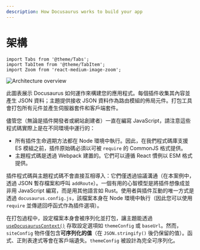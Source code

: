 ```yaml
---
description: How Docusaurus works to build your app
---
```


# 架構

```mdx-code-block
import Tabs from '@theme/Tabs';
import TabItem from '@theme/TabItem';
import Zoom from 'react-medium-image-zoom';
```

<Zoom>

![Architecture overview](/img/architecture.png)

</Zoom>

此圖表展示 Docusaurus 如何運作來構建您的應用程式。每個插件收集其內容並產生 JSON 資料；主題提供接收 JSON 資料作為路由模組的佈局元件。打包工具會打包所有元件並產生伺服器套件和客戶端套件。

儘管您（無論是插件開發者或網站創建者）一直在編寫 JavaScript，請注意這些程式碼實際上是在不同環境中運行的：

- 所有插件生命週期方法都在 Node 環境中執行。因此，在我們程式碼庫支援 ES 模組之前，插件原始碼必須以可被 `require` 的 CommonJS 格式提供。
- 主題程式碼是透過 Webpack 建置的。它們可以遵循 React 慣例以 ESM 格式提供。

插件程式碼與主題程式碼不會直接互相導入：它們僅透過協議溝通（在本案例中，透過 JSON 暫存檔案和呼叫 `addRoute`）。一個有用的心智模型是將插件想像成並非用 JavaScript 編寫，而是用其他語言如 Rust。使用者與插件互動的唯一方式是透過 `docusaurus.config.js`，該檔案本身在 Node 環境中執行（因此您可以使用 `require` 並傳遞回呼函式作為插件選項）。

在打包過程中，設定檔案本身會被序列化並打包，讓主題能透過 [`useDocusaurusContext()`](../docusaurus-core.mdx#useDocusaurusContext) 存取設定選項如 `themeConfig` 或 `baseUrl`。然而，`siteConfig` 物件僅包含**可序列化的值**（在 `JSON.stringify()` 後仍保留的值）。函式、正則表達式等會在客戶端遺失。`themeConfig` 被設計為完全可序列化。